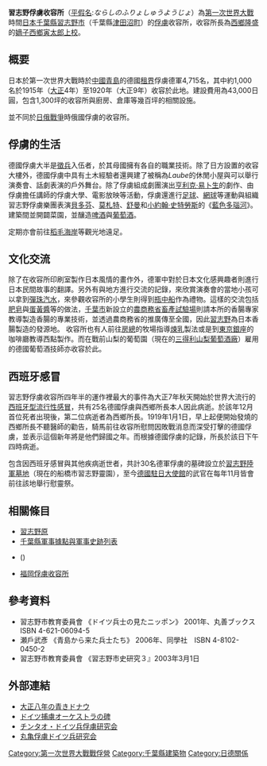 '''習志野俘虜收容所'''（[[平假名|平假名]]:''ならしのふりょしゅうようじょ''）為[[第一次世界大戰|第一次世界大戰]]時間[[日本|日本]][[千葉縣|千葉縣]][[習志野市|習志野市]]（千葉縣[[津田沼|津田沼町]]）的[[俘虜|俘虜]]收容所，收容所長為[[西鄉隆盛|西鄉隆盛]]的[[嫡子|嫡子]][[西鄉寅太郎|西鄉寅太郎]][[上校|上校]]。

==概要==
日本於第一次世界大戰時於[[中國|中國]][[青島市|青島]]的德國[[租界|租界]]俘虜德軍4,715名，其中約1,000 名於1915年（[[大正|大正]]4年）至1920年（大正9年）收容於此地。建設費用為43,000日圓，包含1,300坪的收容所與廚房、倉庫等幾百坪的相關設施。

並不同於[[日俄戰爭|日俄戰爭]]時俄國俘虜的收容所。

==俘虜的生活==
德國俘虜大半是[[徵兵|徵兵]]入伍者，於其母國擁有各自的職業技術。除了日方設置的收容大樓外，德國俘虜中具有土木經驗者還興建了被稱為''Laube''的休閒小屋與可以舉行演奏會、話劇表演的戶外舞台。除了俘虜組成劇團演出[[亨利克·易卜生|亨利克·易卜生]]的劇作、由俘虜擔任講師的俘虜大學、電影放映等活動，俘虜還進行[[足球|足球]]、[[網球|網球]]等運動與組織習志野俘虜樂團表演[[貝多芬|貝多芬]]、[[莫札特|莫札特]]、[[舒曼|舒曼]]和[[小約翰·史特勞斯|小約翰·史特勞斯]]的《[[藍色多瑙河|藍色多瑙河]]》。建築間並開闢菜園，並釀造[[啤酒|啤酒]]與[[葡萄酒|葡萄酒]]。

定期亦會前往[[稻毛海岸|稻毛海岸]]等觀光地遠足。

==文化交流==
除了在收容所印刷室製作日本風情的畫作外，德軍中對於日本文化感興趣者則進行日本民間故事的翻譯。另外有與地方進行交流的記錄，來欣賞演奏會的當地小孩可以拿到[[彈珠汽水|彈珠汽水]]，來參觀收容所的小學生則得到[[瓶中船|瓶中船]]作為禮物。這樣的交流包括[[肥皂|肥皂]]與[[蛋黃醬|蛋黃醬]]等的做法，[[千葉市|千葉市]]新設立的[[農商務省_(日本)|農商務省]][[畜產試驗場|畜產試驗場]]則請本所的香腸專家教導製造香腸的專業技術，並透過農商務省的推廣傳至全國，因此[[習志野|習志野]]為日本香腸製造的發源地。
收容所也有人前往[[房總半島|房總]]的牧場指導[[煉乳|煉乳]]製法或是到[[東京|東京]][[銀座|銀座]]的咖啡廳教導西點製作。而在戰前山梨的葡萄園（現在的[[三得利|三得利山梨葡萄酒廠]]）雇用的德國葡萄酒技師亦收容於此。

==西班牙感冒==
習志野俘虜收容所四年半的運作裡最大的事件為大正7年秋天開始於世界大流行的[[西班牙型流行性感冒|西班牙型流行性感冒]]，共有25名德國俘虜與西鄉所長本人因此病逝。於該年12月首位死者出現後，第二位病逝者為西鄉所長。1919年1月1日，早上起便開始發燒的西鄉所長不聽醫師的勸告，騎馬前往收容所慰問因敗戰消息而深受打擊的德國俘虜，並表示這個新年將是他們歸國之年。而根據德國俘虜的記錄，所長於該日下午四時病逝。

包含因西班牙感冒與其他疾病逝世者，共計30名德軍俘虜的墓碑設立於[[習志野陸軍墓地|習志野陸軍墓地]]（現在的船橋市習志野靈園），至今[[德國駐日大使館|德國駐日大使館]]的武官在每年11月皆會前往該地舉行慰靈祭。

==相關條目==
*[[習志野原|習志野原]]
*[[千葉縣軍事據點與軍事史跡列表|千葉縣軍事據點與軍事史跡列表]]
*{{tsl|ja|板東俘虜収容所|板東俘虜收容所}}({{lang|ja|板東俘虜収容所}})
*[[福岡俘虜收容所|福岡俘虜收容所]]

==參考資料==
{{refbegin}}
*習志野市教育委員會 《ドイツ兵士の見たニッポン》 2001年、丸善ブックス　ISBN 4-621-06094-5
*瀬戶武彥 《青島から来た兵士たち》 2006年、同學社　ISBN 4-8102-0450-2
*習志野市教育委員會 《習志野市史研究３』2003年3月1日
{{refend}}

==外部連結==
{{refbegin}}
*[https://web.archive.org/web/20090805113419/http://www.city.narashino.chiba.jp/horyo/index.html 大正八年の青きドナウ]
*[https://web.archive.org/web/20100407093219/http://www.city.narashino.chiba.jp/shisetu/koenshiseki/doituhoryookenohi/index.html ドイツ捕虜オーケストラの碑]
*[https://web.archive.org/web/20100314083517/http://homepage3.nifty.com/akagaki/indexb.html チンタオ・ドイツ兵俘虜研究会]
*[https://web.archive.org/web/20070927192415/http://www.niji.or.jp/home/akagaki/index0 丸亀俘虜ドイツ兵研究会]
{{refend}}

{{DEFAULTSORT:Narashino}}
[[Category:第一次世界大戰戰俘營|Category:第一次世界大戰戰俘營]]
[[Category:千葉縣建築物|Category:千葉縣建築物]]
[[Category:日德關係|Category:日德關係]]